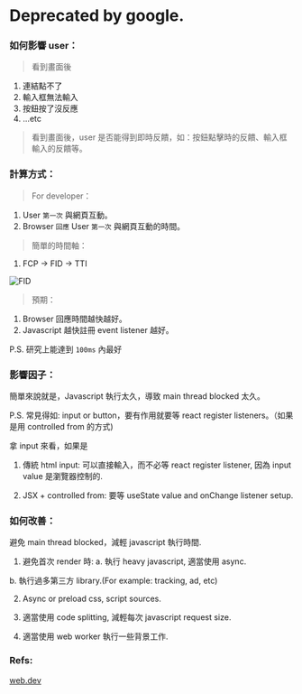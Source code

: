 # Deprecated by google.

### 如何影響 user：

> 看到畫面後

1. 連結點不了
2. 輸入框無法輸入
3. 按鈕按了沒反應
4. ...etc

> 看到畫面後，user 是否能得到即時反饋，如：按鈕點擊時的反饋、輸入框輸入的反饋等。

### 計算方式：

> For developer：

1. User `第一次` 與網頁互動。
2. Browser `回應` User `第一次` 與網頁互動的時間。

> 簡單的時間軸：

1. FCP -> FID -> TTI

![FID](assets/FID.png)

> 預期：

1. Browser 回應時間越快越好。<br/>
2. Javascript 越快註冊 event listener 越好。

P.S. 研究上能達到 `100ms` 內最好

### 影響因子：
簡單來說就是，Javascript 執行太久，導致 main thread blocked 太久。


P.S.
常見得如: input or button，要有作用就要等 react register listeners。（如果是用 controlled from 的方式)

拿 input 來看，如果是
1. 傳統 html input: 可以直接輸入，而不必等 react register listener, 因為 input value 是瀏覽器控制的.

2. JSX + controlled from: 要等 useState value and onChange listener setup.

### 如何改善：
避免 main thread blocked，減輕 javascript 執行時間.

1. 避免首次 render 時:
  a. 執行 heavy javascript, 適當使用 async.

  b. 執行過多第三方 library.(For example: tracking, ad, etc)

2. Async or preload css, script sources.

3. 適當使用 code splitting, 減輕每次 javascript request size.

4. 適當使用 web worker 執行一些背景工作.

### Refs:
[web.dev](https://web.dev/articles/fid?hl=zh-tw)
